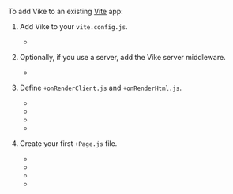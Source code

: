 
To add Vike to an existing [Vite](https://vitejs.dev/) app:

1. Add Vike to your `vite.config.js`.

   - <RepoLink text="Example" path="/boilerplates/boilerplate-vue/vite.config.js" />

2. Optionally, if you use a server, add the Vike server middleware.

   - <RepoLink text="Example" path="/boilerplates/boilerplate-vue/server/index.js" />

3. Define `+onRenderClient.js` and `+onRenderHtml.js`.

   - <RepoLink text="Vue Example" path="/boilerplates/boilerplate-vue/renderer/" />
   - <RepoLink text="Vue + TypeScript Example" path="/boilerplates/boilerplate-vue-ts/renderer/" />
   - <RepoLink text="React Example" path="/boilerplates/boilerplate-react/renderer/" />
   - <RepoLink text="React + TypeScript Example" path="/boilerplates/boilerplate-react-ts/renderer/" />

4. Create your first `+Page.js` file.

   - <RepoLink text="Vue Example" path="/boilerplates/boilerplate-vue/pages/index/+Page.vue" />
   - <RepoLink text="Vue + TypeScript Example" path="/boilerplates/boilerplate-vue-ts/pages/index/+Page.vue" />
   - <RepoLink text="React Example" path="/boilerplates/boilerplate-react/pages/index/+Page.jsx" />
   - <RepoLink text="React + TypeScript Example" path="/boilerplates/boilerplate-react-ts/pages/index/+Page.tsx" />
